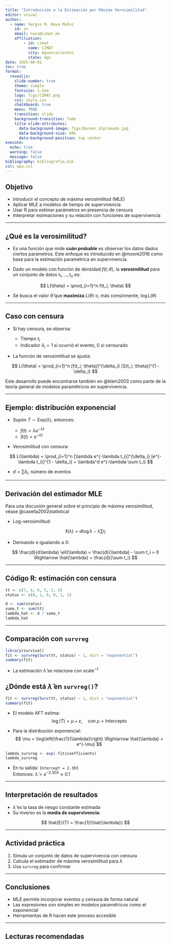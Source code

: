```yaml
---
title: "Introducción a la Estimación por Máxima Verosimilitud"
editor: visual
author: 
  - name: Sergio M. Nava Muñoz
    id: sn
    email: nava@cimat.mx
    affiliation: 
        - id: cimat
          name: CIMAT
          city: Aguascalientes
          state: Ags
date: 2025-06-01
toc: true
format: 
  revealjs:
    slide-number: true
    theme: simple
    fontsize: 1.5em
    logo: figs/CIMAT.png
    css: style.css
    chalkboard: true
    menu: TRUE
    transition: slide
    background-transition: fade
    title-slide-attributes:
      data-background-image: figs/Banner_diplomado.jpg
      data-background-size: 60%
      data-background-position: top center
execute:
  echo: true
  warning: false
  message: false
bibliography: bibliografia.bib
csl: apa.csl
---
```

## Objetivo

- Introducir el concepto de máxima verosimilitud (MLE)
- Aplicar MLE a modelos de tiempo de supervivencia
- Usar R para estimar parámetros en presencia de censura
- Interpretar estimaciones y su relación con funciones de supervivencia

---

## ¿Qué es la verosimilitud?

- Es una función que mide **cuán probable** es observar los datos dados ciertos parámetros. Este enfoque es introducido en @moore2016 como base para la estimación paramétrica en supervivencia.

- Dado un modelo con función de densidad $f(t; \theta)$, la **verosimilitud** para un conjunto de datos $t_1, ..., t_n$ es:

$$
L(\theta) = \prod_{i=1}^n f(t_i; \theta)
$$

- Se busca el valor $\hat{\theta}$ que **maximiza** $L(\theta)$ o, más comúnmente, $\log L(\theta)$

---

## Caso con censura


- Si hay censura, se observa:

  - Tiempo $t_i$
  - Indicador $\delta_i = 1$ si ocurrió el evento, $0$ si censurado

- La función de verosimilitud se ajusta:

$$
L(\theta) = \prod_{i=1}^n [f(t_i; \theta)]^{\delta_i} [S(t_i; \theta)]^{1 - \delta_i}
$$

Este desarrollo puede encontrarse también en @klein2003 como parte de la teoría general de modelos paramétricos en supervivencia.


---

## Ejemplo: distribución exponencial

- Supón $T \sim \text{Exp}(\lambda)$, entonces:

  - $f(t) = \lambda e^{-\lambda t}$
  - $S(t) = e^{-\lambda t}$

- Verosimilitud con censura:

$$
L(\lambda) = \prod_{i=1}^n [\lambda e^{-\lambda t_i}]^{\delta_i} [e^{-\lambda t_i}]^{1 - \delta_i}
= \lambda^d e^{-\lambda \sum t_i}
$$

- $d = \sum \delta_i$, número de eventos

---

## Derivación del estimador MLE

Para una discusión general sobre el principio de máxima verosimilitud, véase @casella2002statistical

- Log-verosimilitud:

$$
\ell(\lambda) = d \log \lambda - \lambda \sum t_i
$$

- Derivando e igualando a 0:

$$
\frac{d}{d\lambda} \ell(\lambda) = \frac{d}{\lambda} - \sum t_i = 0
\Rightarrow \hat{\lambda} = \frac{d}{\sum t_i}
$$

---

## Código R: estimación con censura

```r
tt <- c(7, 6, 6, 5, 2, 4)
status <- c(0, 1, 0, 0, 1, 1)

d <- sum(status)
suma_t <- sum(tt)
lambda_hat <- d / suma_t
lambda_hat
```

---

## Comparación con `survreg`

```r
library(survival)
fit <- survreg(Surv(tt, status) ~ 1, dist = "exponential")
summary(fit)
```

- La estimación $\hat{\lambda}$ se relaciona con $\text{scale}^{-1}$


## ¿Dónde está $\hat{\lambda}$ en `survreg()`?

```r
fit <- survreg(Surv(tt, status) ~ 1, dist = "exponential")
summary(fit)
```

- El modelo AFT estima:
  $$
  \log(T) = \mu + \varepsilon, \quad \text{con } \mu = \text{Intercepto}
  $$

- Para la distribución exponencial:
  $$
  \mu = \log\left(\frac{1}{\lambda}\right) \Rightarrow
  \hat{\lambda} = e^{-\mu}
  $$

```r
lambda_survreg <- exp(-fit$coefficients)
lambda_survreg
```

- En tu salida: `Intercept = 2.303`  
  Entonces: $\hat{\lambda} = e^{-2.303} \approx 0.1$
  
---

## Interpretación de resultados

- $\hat{\lambda}$ es la tasa de riesgo constante estimada
- Su inverso es la **media de supervivencia**:

$$
\hat{E}(T) = \frac{1}{\hat{\lambda}}
$$

---

## Actividad práctica

1. Simula un conjunto de datos de supervivencia con censura
2. Calcula el estimador de máxima verosimilitud para $\lambda$
3. Usa `survreg` para confirmar

---

## Conclusiones

- MLE permite incorporar eventos y censura de forma natural
- Las expresiones son simples en modelos paramétricos como el exponencial
- Herramientas de R hacen este proceso accesible

---

## Lecturas recomendadas
